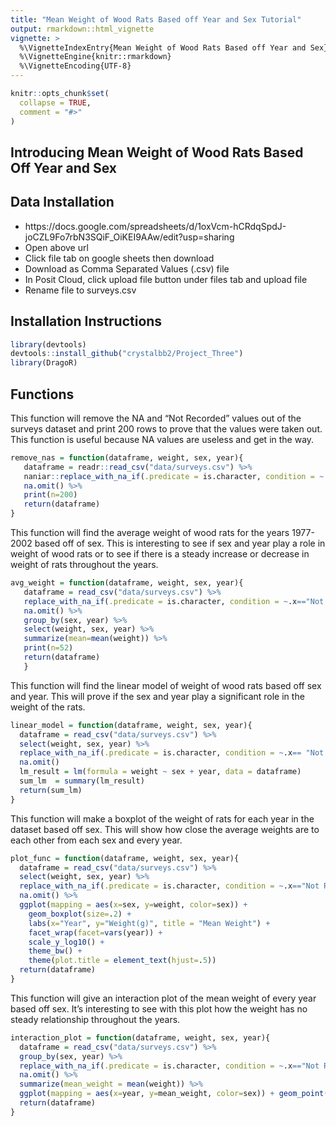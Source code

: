 ```yaml
---
title: "Mean Weight of Wood Rats Based off Year and Sex Tutorial"
output: rmarkdown::html_vignette
vignette: >
  %\VignetteIndexEntry{Mean Weight of Wood Rats Based off Year and Sex}
  %\VignetteEngine{knitr::rmarkdown}
  %\VignetteEncoding{UTF-8}
---
```


```r
knitr::opts_chunk$set(
  collapse = TRUE,
  comment = "#>"
)
```

## Introducing Mean Weight of Wood Rats Based Off Year and Sex


## Data Installation
+ 
https://docs.google.com/spreadsheets/d/1oxVcm-hCRdqSpdJ-joCZL9Fo7rbN3SQiF_OiKEI9AAw/edit?usp=sharing
+ Open above url
+ Click file tab on google sheets then download
+ Download as Comma Separated Values (.csv) file
+ In Posit Cloud, click upload file button under files tab and upload file
+ Rename file to surveys.csv

## Installation Instructions
```r
library(devtools)
devtools::install_github("crystalbb2/Project_Three")
library(DragoR)
```

## Functions 

This function will remove the NA and "Not Recorded" values out of the surveys dataset and print 200 rows to prove that the values were taken out. This function is useful because NA values are useless and get in the way.
```r
remove_nas = function(dataframe, weight, sex, year){
   dataframe = readr::read_csv("data/surveys.csv") %>%
   naniar::replace_with_na_if(.predicate = is.character, condition = ~.x=="Not Recorded") %>%
   na.omit() %>%
   print(n=200)
   return(dataframe)
}
```


This function will find the average weight of wood rats for the years 1977-2002 based off of sex. This is interesting to see if sex and year play a role in weight of wood rats or to see if there is a steady increase or decrease in weight of rats throughout the years.
```r
avg_weight = function(dataframe, weight, sex, year){
   dataframe = read_csv("data/surveys.csv") %>%
   replace_with_na_if(.predicate = is.character, condition = ~.x=="Not Recorded") %>%
   na.omit() %>%
   group_by(sex, year) %>%
   select(weight, sex, year) %>%
   summarize(mean=mean(weight)) %>%
   print(n=52)
   return(dataframe)
   }
```


This function will find the linear model of weight of wood rats based off sex and year. This will prove if the sex and year play a significant role in the weight of the rats.
```r
linear_model = function(dataframe, weight, sex, year){
  dataframe = read_csv("data/surveys.csv") %>%
  select(weight, sex, year) %>%
  replace_with_na_if(.predicate = is.character, condition = ~.x== "Not Recorded") %>%
  na.omit()
  lm_result = lm(formula = weight ~ sex + year, data = dataframe)
  sum_lm  = summary(lm_result)
  return(sum_lm)
}
```


This function will make a boxplot of the weight of rats for each year in the dataset based off sex. This will show how close the average weights are to each other from each sex and every year.
```r
plot_func = function(dataframe, weight, sex, year){
  dataframe = read_csv("data/surveys.csv") %>%
  select(weight, sex, year) %>%
  replace_with_na_if(.predicate = is.character, condition = ~.x=="Not Recorded") %>%
  na.omit() %>%
  ggplot(mapping = aes(x=sex, y=weight, color=sex)) +
    geom_boxplot(size=.2) +
    labs(x="Year", y="Weight(g)", title = "Mean Weight") +
    facet_wrap(facet=vars(year)) +
    scale_y_log10() +
    theme_bw() +
    theme(plot.title = element_text(hjust=.5))
  return(dataframe)
}
```


This function will give an interaction plot of the mean weight of every year based off sex. It's interesting to see with this plot how the weight has no steady relationship throughout the years. 
```r
interaction_plot = function(dataframe, weight, sex, year){
  dataframe = read_csv("data/surveys.csv") %>%
  group_by(sex, year) %>%
  replace_with_na_if(.predicate = is.character, condition = ~.x=="Not Recorded") %>%
  na.omit() %>%
  summarize(mean_weight = mean(weight)) %>%
  ggplot(mapping = aes(x=year, y=mean_weight, color=sex)) + geom_point() + geom_path(aes(group=sex))
  return(dataframe)
}
```
